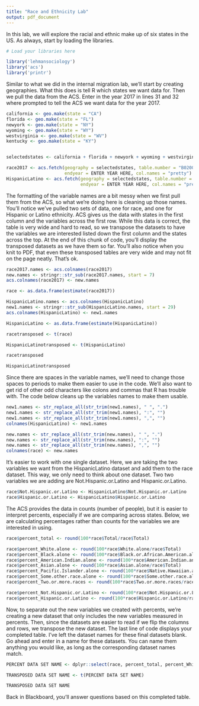 ```yaml
---
title: "Race and Ethnicity Lab"
output: pdf_document
---
```


In this lab, we will explore the racial and ethnic make up of six states in the US.  As always, start by loading the libraries.
 
```r
# Load your libraries here

library('lehmansociology')
library('acs')
library('printr')

```

Similar to what we did in the internal migration lab, we'll start by creating geographies.  What this does is tell R which states we want data for.  Then we pull the data from the ACS.  Enter in the year 2017 in lines 31 and 32 where prompted to tell the ACS we want data for the year 2017.

````r

california <- geo.make(state = "CA")
florida <- geo.make(state = "FL")
newyork <- geo.make(state = "NY")
wyoming <- geo.make(state = "WY")
westvirginia <- geo.make(state = "WV")
kentucky <- geo.make(state = "KY")


selectedstates <- california + florida + newyork + wyoming + westvirginia + kentucky

race2017 <- acs.fetch(geography = selectedstates, table.number = "B02001", 
                      endyear = ENTER YEAR HERE, col.names = "pretty")
HispanicLatino <- acs.fetch(geography = selectedstates, table.number = "B03002",
                            endyear = ENTER YEAR HERE, col.names = "pretty")

````

The formatting of the variable names are a bit messy when we first pull them from the ACS, so what we're doing here is cleaning up those names.  You'll notice we've pulled two sets of data, one for race, and one for Hispanic or Latino ethnicity.  ACS gives us the data with states in the first column and the variables across the first row.  While this data is correct, the table is very wide and hard to read, so we transpose the datasets to have the variables we are interested listed down the first column and the states across the top.  At the end of this chunk of code, you'll display the transposed datasets as we have them so far.  You'll also notice when you knit to PDF, that even these transposed tables are very wide and may not fit on the page neatly.  That's ok.

````r

race2017.names <- acs.colnames(race2017)
new.names <- stringr::str_sub(race2017.names, start = 7)
acs.colnames(race2017) <- new.names

race <- as.data.frame(estimate(race2017))

HispanicLatino.names <- acs.colnames(HispanicLatino)
new1.names <- stringr::str_sub(HispanicLatino.names, start = 29)
acs.colnames(HispanicLatino) <- new1.names

HispanicLatino <- as.data.frame(estimate(HispanicLatino))

racetransposed <- t(race)

HispanicLatinotransposed <- t(HispanicLatino)

racetransposed

HispanicLatinotransposed

````

Since there are spaces in the variable names, we'll need to change those spaces to periods to make them easier to use in the code.  We'll also want to get rid of other odd characters like colons and commas that R has trouble with.  The code below cleans up the variables names to make them usable.

````r

new1.names <- str_replace_all(str_trim(new1.names), " ", ".")
new1.names <- str_replace_all(str_trim(new1.names), ":", "")
new1.names <- str_replace_all(str_trim(new1.names), ",", "")
colnames(HispanicLatino) <- new1.names

new.names <- str_replace_all(str_trim(new.names), " ", ".")
new.names <- str_replace_all(str_trim(new.names), ":", "")
new.names <- str_replace_all(str_trim(new.names), ",", "")
colnames(race) <- new.names

````

It's easier to work with one single dataset.  Here, we are taking the two variables we want from the HispanicLatino dataset and add them to the race dataset.  This way, we only need to think about one dataset.  Two two variables we are adding are Not.Hispanic.or.Latino and Hispanic.or.Latino.

````r

race$Not.Hispanic.or.Latino <- HispanicLatino$Not.Hispanic.or.Latino
race$Hispanic.or.Latino <- HispanicLatino$Hispanic.or.Latino

````

The ACS provides the data in counts (number of people), but it is easier to interpret percents, especially if we are comparing across states.  Below, we are calculating percentages rather than counts for the variables we are interested in using.

````r

race$percent_total <- round(100*race$Total/race$Total)

race$percent_White.alone <- round(100*race$White.alone/race$Total)
race$percent_Black.alone <- round(100*race$Black.or.African.American.alone/race$Total)
race$percent_American.Indian.alone <- round(100*race$American.Indian.and.Alaska.Native.alone/race$Total)
race$percent_Asian.alone <- round(100*race$Asian.alone/race$Total)
race$percent_Pacific.Islander.alone <- round(100*race$Native.Hawaiian.and.Other.Pacific.Islander.alone/race$Total)
race$percent_Some.other.race.alone <- round(100*race$Some.other.race.alone/race$Total)
race$percent_Two.or.more.races <- round(100*race$Two.or.more.races/race$Total)

race$percent_Not.Hispanic.or.Latino <- round(100*race$Not.Hispanic.or.Latino/race$Total)
race$percent_Hispanic.or.Latino <- round(100*race$Hispanic.or.Latino/race$Total)

````

Now, to separate out the new variables we created with percents, we're creating a new dataset that only includes the new variables measured in percents.  Then, since the datasets are easier to read if we flip the columns and rows, we transpose the new dataset.  The last line of code displays your completed table. I've left the dataset names for these final datasets blank.  Go ahead and enter in a name for these datasets.  You can name them anything you would like, as long as the corresponding dataset names match.

````r

PERCENT DATA SET NAME <- dplyr::select(race, percent_total, percent_White.alone, percent_Black.alone, percent_American.Indian.alone, percent_Asian.alone, percent_Pacific.Islander.alone, percent_Some.other.race.alone, percent_Two.or.more.races, percent_Not.Hispanic.or.Latino, percent_Hispanic.or.Latino)

TRANSPOSED DATA SET NAME <- t(PERCENT DATA SET NAME)

TRANSPOSED DATA SET NAME

````

Back in Blackboard, you'll answer questions based on this completed table.
